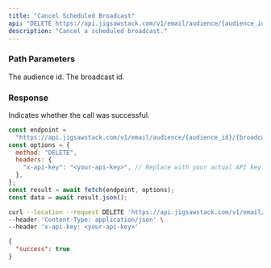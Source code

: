 ```yaml
---
title: "Cancel Scheduled Broadcast"
api: "DELETE https://api.jigsawstack.com/v1/email/audience/{audience_id}/{broadcast_id}"
description: "Cancel a scheduled broadcast."
---
```


### Path Parameters

<ParamField path="audience_id" type="string" required>
  The audience id.
</ParamField>

<ParamField path="broadcast_id" type="string" required>
  The broadcast id.
</ParamField>

<Snippet file="header.mdx" />

### Response

<ResponseField name="success" type="boolean">
  Indicates whether the call was successful.
</ResponseField>

<RequestExample>

```javascript Node.js
const endpoint =
  "https://api.jigsawstack.com/v1/email/audience/{audience_id}/{broadcast_id}";
const options = {
  method: "DELETE",
  headers: {
    "x-api-key": "<your-api-key>", // Replace with your actual API key.
  },
};
const result = await fetch(endpoint, options);
const data = await result.json();
```

```bash cURL
curl --location --request DELETE 'https://api.jigsawstack.com/v1/email/audience/{audience_id}/{broadcast_id}' \
--header 'Content-Type: application/json' \
--header 'x-api-key: <your-api-key>'
```

</RequestExample>

<ResponseExample>

```json Response
{
  "success": true
}
```

</ResponseExample>
